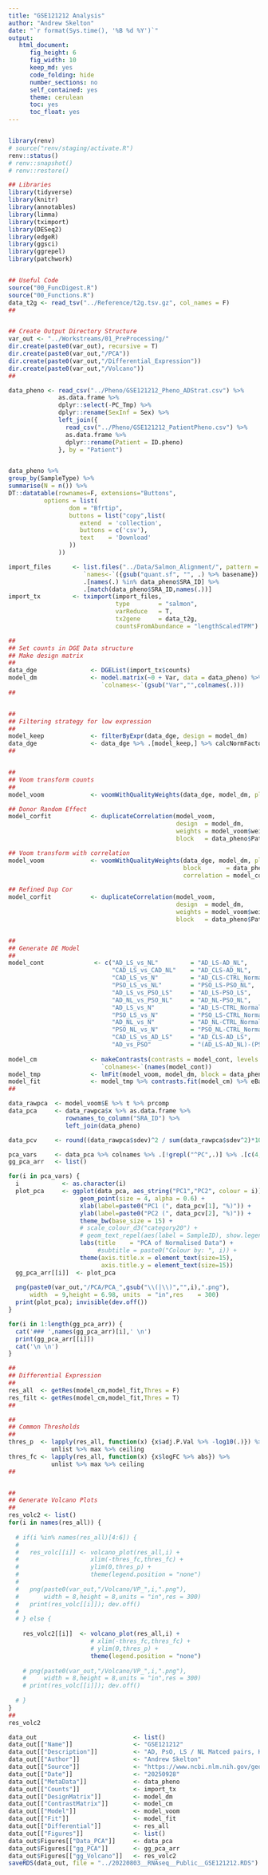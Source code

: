 ```yaml
---
title: "GSE121212 Analysis"
author: "Andrew Skelton"
date: "`r format(Sys.time(), '%B %d %Y')`"
output: 
   html_document:
      fig_height: 6
      fig_width: 10
      keep_md: yes
      code_folding: hide
      number_sections: no
      self_contained: yes
      theme: cerulean
      toc: yes
      toc_float: yes
---
```



```bash

```



```r
library(renv)
# source("renv/staging/activate.R")
renv::status()
# renv::snapshot()
# renv::restore()
```




```r
## Libraries
library(tidyverse)
library(knitr)
library(annotables)
library(limma)
library(tximport)
library(DESeq2)
library(edgeR)
library(ggsci)
library(ggrepel)
library(patchwork)


## Useful Code
source("00_FuncDigest.R")
source("00_Functions.R")
data_t2g <- read_tsv("../Reference/t2g.tsv.gz", col_names = F)
##


## Create Output Directory Structure
var_out <- "../Workstreams/01_PreProcessing/"
dir.create(paste0(var_out), recursive = T)
dir.create(paste0(var_out,"/PCA"))
dir.create(paste0(var_out,"/Differential_Expression"))
dir.create(paste0(var_out,"/Volcano"))
##
```



```r
data_pheno <- read_csv("../Pheno/GSE121212_Pheno_ADStrat.csv") %>% 
              as.data.frame %>% 
              dplyr::select(-PC_Tmp) %>% 
              dplyr::rename(SexInf = Sex) %>% 
              left_join({
                read_csv("../Pheno/GSE121212_PatientPheno.csv") %>% 
                as.data.frame %>% 
                dplyr::rename(Patient = ID.pheno)
              }, by = "Patient")


data_pheno %>%
group_by(SampleType) %>% 
summarise(N = n()) %>% 
DT::datatable(rownames=F, extensions="Buttons",
          options = list(
                 dom = "Bfrtip",
                 buttons = list("copy",list(
                    extend  = 'collection',
                    buttons = c('csv'),
                    text    = 'Download'
                 ))
              )) 
```


```r
import_files      <- list.files("../Data/Salmon_Alignment/", pattern = "*.sf", recursive = T, full.names = T) %>% 
                     `names<-`({gsub("quant.sf", "", .) %>% basename}) %>% 
                     .[names(.) %in% data_pheno$SRA_ID] %>% 
                     .[match(data_pheno$SRA_ID,names(.))]
import_tx         <- tximport(import_files, 
                              type        = "salmon", 
                              varReduce   = T,
                              tx2gene     = data_t2g, 
                              countsFromAbundance = "lengthScaledTPM")
```


```r
##
## Set counts in DGE Data structure 
## Make design matrix
##
data_dge               <- DGEList(import_tx$counts) 
model_dm               <- model.matrix(~0 + Var, data = data_pheno) %>%
                          `colnames<-`(gsub("Var","",colnames(.)))
##


##
## Filtering strategy for low expression
##
model_keep             <- filterByExpr(data_dge, design = model_dm)
data_dge               <- data_dge %>% .[model_keep,] %>% calcNormFactors
##


##
## Voom transform counts 
##
model_voom             <- voomWithQualityWeights(data_dge, model_dm, plot = T)

## Donor Random Effect
model_corfit           <- duplicateCorrelation(model_voom,
                                               design  = model_dm,
                                               weights = model_voom$weights,
                                               block   = data_pheno$Patient)

## Voom transform with correlation
model_voom             <- voomWithQualityWeights(data_dge, model_dm, plot = T,
                                                 block       = data_pheno$Patient,
                                                 correlation = model_corfit$cor)

## Refined Dup Cor
model_corfit           <- duplicateCorrelation(model_voom,
                                               design  = model_dm,
                                               weights = model_voom$weights,
                                               block   = data_pheno$Patient)


##
## Generate DE Model
##
model_cont              <- c("AD_LS_vs_NL"         = "AD_LS-AD_NL",
                             "CAD_LS_vs_CAD_NL"    = "AD_CLS-AD_NL",
                             "CAD_LS_vs_N"         = "AD_CLS-CTRL_Normal",
                             "PSO_LS_vs_NL"        = "PSO_LS-PSO_NL",
                             "AD_LS_vs_PSO_LS"     = "AD_LS-PSO_LS",
                             "AD_NL_vs_PSO_NL"     = "AD_NL-PSO_NL",
                             "AD_LS_vs_N"          = "AD_LS-CTRL_Normal",
                             "PSO_LS_vs_N"         = "PSO_LS-CTRL_Normal",
                             "AD_NL_vs_N"          = "AD_NL-CTRL_Normal",
                             "PSO_NL_vs_N"         = "PSO_NL-CTRL_Normal",
                             "CAD_LS_vs_AD_LS"     = "AD_CLS-AD_LS",
                             "AD_vs_PSO"           = "(AD_LS-AD_NL)-(PSO_LS-PSO_NL)")
  
model_cm               <- makeContrasts(contrasts = model_cont, levels = model_dm) %>% 
                          `colnames<-`(names(model_cont))
model_tmp              <- lmFit(model_voom, model_dm, block = data_pheno$DonorID, correlation = model_corfit$cor)
model_fit              <- model_tmp %>% contrasts.fit(model_cm) %>% eBayes
##
```



```r
data_rawpca  <- model_voom$E %>% t %>% prcomp
data_pca     <- data_rawpca$x %>% as.data.frame %>% 
                rownames_to_column("SRA_ID") %>% 
                left_join(data_pheno) 

data_pcv     <- round((data_rawpca$sdev)^2 / sum(data_rawpca$sdev^2)*100, 2)

pca_vars     <- data_pca %>% colnames %>% .[!grepl("^PC",.)] %>% .[c(4,6,7)]
gg_pca_arr   <- list()

for(i in pca_vars) {
  i            <- as.character(i)
  plot_pca     <- ggplot(data_pca, aes_string("PC1","PC2", colour = i)) +
                    geom_point(size = 4, alpha = 0.6) +
                    xlab(label=paste0("PC1 (", data_pcv[1], "%)")) +
                    ylab(label=paste0("PC2 (", data_pcv[2], "%)")) +
                    theme_bw(base_size = 15) +
                    # scale_colour_d3("category20") +
                    # geom_text_repel(aes(label = SampleID), show.legend = F) +
                    labs(title    = "PCA of Normalised Data") +
                         #subtitle = paste0("Colour by: ", i)) +
                    theme(axis.title.x = element_text(size=15),
                          axis.title.y = element_text(size=15))
  gg_pca_arr[[i]]  <- plot_pca 
  
  png(paste0(var_out,"/PCA/PCA_",gsub("\\(|\\)","",i),".png"),
      width  = 9,height = 6.98, units  = "in",res    = 300)
  print(plot_pca); invisible(dev.off())
}

for(i in 1:length(gg_pca_arr)) {
  cat('### ',names(gg_pca_arr)[i],' \n')
  print(gg_pca_arr[[i]])
  cat('\n \n')
}
```




```r
##
## Differential Expression
##
res_all  <- getRes(model_cm,model_fit,Thres = F)
res_filt <- getRes(model_cm,model_fit,Thres = T)
##

##
## Common Thresholds
##
thres_p  <- lapply(res_all, function(x) {x$adj.P.Val %>% -log10(.)}) %>% 
            unlist %>% max %>% ceiling
thres_fc <- lapply(res_all, function(x) {x$logFC %>% abs}) %>% 
            unlist %>% max %>% ceiling 
##


##
## Generate Volcano Plots
##
res_volc2 <- list()
for(i in names(res_all)) {
  
  # if(i %in% names(res_all)[4:6]) {
  #   
  #   res_volc[[i]] <- volcano_plot(res_all,i) + 
  #                    xlim(-thres_fc,thres_fc) +
  #                    ylim(0,thres_p) + 
  #                    theme(legend.position = "none")
  #   
  #   png(paste0(var_out,"/Volcano/VP_",i,".png"),
  #       width = 8,height = 8,units = "in",res = 300)
  #   print(res_volc[[i]]); dev.off()
  #   
  # } else {
    
    res_volc2[[i]]  <- volcano_plot(res_all,i) + 
                       # xlim(-thres_fc,thres_fc) +
                       # ylim(0,thres_p) + 
                       theme(legend.position = "none")
    
    # png(paste0(var_out,"/Volcano/VP_",i,".png"),
    #     width = 8,height = 8,units = "in",res = 300)
    # print(res_volc[[i]]); dev.off()
    
  # }
}
##
res_volc2
```



```r
data_out                           <- list()
data_out[["Name"]]                 <- "GSE121212"
data_out[["Description"]]          <- "AD, PsO, LS / NL Matced pairs, Healthy RNAseq"
data_out[["Author"]]               <- "Andrew Skelton"
data_out[["Source"]]               <- "https://www.ncbi.nlm.nih.gov/geo/query/acc.cgi?acc=GSE121212"
data_out[["Date"]]                 <- "20250928"
data_out[["MetaData"]]             <- data_pheno
data_out[["Counts"]]               <- import_tx
data_out[["DesignMatrix"]]         <- model_dm
data_out[["ContrastMatrix"]]       <- model_cm
data_out[["Model"]]                <- model_voom
data_out[["Fit"]]                  <- model_fit
data_out[["Differential"]]         <- res_all
data_out[["Figures"]]              <- list()
data_out$Figures[["Data_PCA"]]     <- data_pca
data_out$Figures[["gg_PCA"]]       <- gg_pca_arr
data_out$Figures[["gg_Volcano"]]   <- res_volc2
saveRDS(data_out, file = "../20220803__RNAseq__Public__GSE121212.RDS")
```


```r

```


